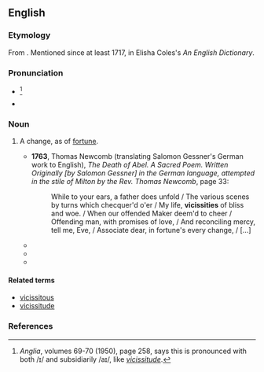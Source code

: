 ==English==

===Etymology===
From {{etyl|la|en}} {{m|la|vicissitas}}. Mentioned since at least 1717, in Elisha Coles's ''An English Dictionary''.

===Pronunciation===
* {{a|UK|US}} {{IPA|en|[vɪˈsɪs.ɨˌti]|[vaɪˈsɪs.ɨˌti]}}<ref>''Anglia'', volumes 69-70 (1950), page 258, says this is pronounced with both /ɪ/ and subsidiarily /aɪ/, like ''[[vicissitude]]''.</ref>
* {{hyphenation|en|vi|cis|si|tude}}

===Noun===
{{en-noun|vicissities}}

# {{lb|en|chiefly|in the plural|now|very|rare}} A change, as of [[fortune]].
#* '''1763''', Thomas Newcomb (translating Salomon Gessner's German work to English), ''The Death of Abel. A Sacred Poem. Written Originally [by Salomon Gessner] in the German language, attempted in the stile of Milton by the Rev. Thomas Newcomb'', page 33:
#*: While to your ears, a father does unfold / The various scenes by turns which checquer'd o'er / My life, '''vicissities''' of bliss and woe. / When our offended Maker deem'd to cheer / Offending man, with promises of love, / And reconciling mercy, tell me, Eve, / Associate dear, in fortune's every change, / [...]
#* {{quote-book|en|title=Papers and Proceedings of the Royal Society of Tasmania |year=1885 |page=164 |passage=It is well enough known that species of the lower forms of plant life, such as ferns and mosses amid the '''vicissities''' of change of situation, have spread over both hemispheres without such a departure from the central type as would constitute a distinct species; but is this true as regards higher forms, such as cycads and conifers? }}
#* {{quote-book|en|title=The American Mercury - Volume 15 |author=Henry Louis Mencken |year=1928 |passage=Thomas Jefferson Gentry, an aspiring young lawyer, becomes a protege of Tammany, experiences all the '''vicissities''' of politics, and throws himself upon the mercies of Peggy McShane, a blue-eyed Irish lass, who heroically accepts him. }}
#* {{quote-book|en|title=The "blank Bible" - Volume 24, Part 1 |author=Jonathan Edwards & ‎Stephen J. Stein |year=2006 |page=585 |passage=Seeing things thus will have their course, their appointed changes and '''vicissities''', no contrivance or labor of men can prevent it. }}

====Related terms====
* [[vicissitous]]
* [[vicissitude]]

===References===
<references/>